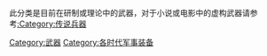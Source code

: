{{Catnav|頁面分類|人类社会|科技|军事装备|武器}}
{{Catnav|頁面分類|人类社会|科技|军事装备}}
{{Catnav|頁面分類|人类社会|社会科学|军事学|军事装备}}
{{Catnav|頁面分類|人类社会|知識|科技|军事装备}}
{{Catnav|頁面分類|人类社会|文化|军事学|军事装备}}

此分类是目前在研制或理论中的武器，对于小说或电影中的虚构武器请参考[[:Category:传说兵器|:Category:传说兵器]]

[[Category:武器|Category:武器]]
[[Category:各时代军事装备|Category:各时代军事装备]]